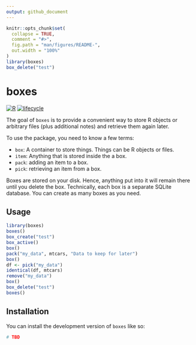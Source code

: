 ```yaml
---
output: github_document
---
```


<!-- README.md is generated from README.Rmd. Please edit that file -->

```r
knitr::opts_chunk$set(
  collapse = TRUE,
  comment = "#>",
  fig.path = "man/figures/README-",
  out.width = "100%"
)
library(boxes)
box_delete("test")
```

# boxes

<!-- badges -->
[![R](https://img.shields.io/badge/language-R-blue)]()
[![lifecycle](https://img.shields.io/badge/lifecycle-experimental-orange)]()
<!-- badges -->

The goal of `boxes` is to provide a convenient way to store R objects or arbitrary files (plus additional notes) and retrieve them again later. 

To use the package, you need to know a few terms:

  * `box`: A container to store things. Things can be R objects or files.
  * `item`: Anything that is stored inside the a box. 
  * `pack`: adding an item to a box.
  * `pick`: retrieving an item from a box.

Boxes are stored on your disk. Hence, anything put into it will remain there until you delete the box.
Technically, each box is a separate SQLite database. You can create as many boxes as you need.

## Usage

```r
library(boxes)
boxes()
box_create("test")
box_active()
box()
pack("my_data", mtcars, "Data to keep for later")
box()
df <- pick("my_data")
identical(df, mtcars)
remove("my_data")
box()
box_delete("test")
boxes()
```

## Installation

You can install the development version of `boxes` like so:

```r
# TBD
```

